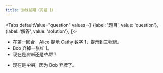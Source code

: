 ```yaml
---
title: 游戏前期（问题 1）
---
```



<BeginnersGuideProgress id="early-game-question-1" />

<Tabs
  defaultValue="question"
  values={[
    {label: '题目', value: 'question'},
    {label: '解答', value: 'solution'},
  ]}>
<TabItem value="question">

- 在第一回合，Alice 提示 Cathy 数字 1，提示到三张牌。
- Bob 弃掉一张红 1。
- 现在是*前期*还是*中期*？

</TabItem>
<TabItem value="solution">

- 现在是*中期*，因为 Bob 弃牌了。

</TabItem>
</Tabs>

<EarlyGameQuestion1 />

